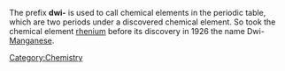 The prefix '''dwi-''' is used to call chemical elements in the periodic table, which are two periods under a discovered chemical element. So took the chemical element [[rhenium]] before its discovery in 1926 the name Dwi-[[Manganese]].

[[Category:Chemistry]]
{{chem-stub}}